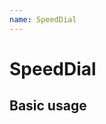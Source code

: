 ```yaml
---
name: SpeedDial
---
```



# SpeedDial


## Basic usage

<Playground>
<SpeedDial
  ui={{
    color: { backgroundColor: '#1de02d' },
    size: 80,
    borderRadius: 50,
    direction: 'Top',
    buttons: 3,
    srcs: [
      'https://toppng.com/uploads/preview/flat-faces-icons-circle-persona-icon-115628952315akhsf8ncl.png',
      'https://toppng.com/uploads/preview/flat-faces-icons-circle-persona-icon-115628952315akhsf8ncl.png',
      'https://toppng.com/uploads/preview/flat-faces-icons-circle-persona-icon-115628952315akhsf8ncl.png',
    ],
  }}
/>



</Playground>
